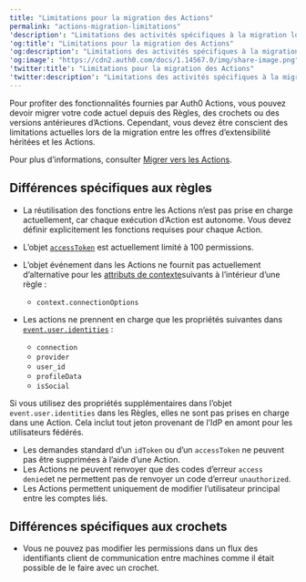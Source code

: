---
title: "Limitations pour la migration des Actions"
permalink: "actions-migration-limitations"
'description': "Limitations des activités spécifiques à la migration lors de la migration de Règles et de crochets vers les Actions."
'og:title': "Limitations pour la migration des Actions"
'og:description': "Limitations des activités spécifiques à la migration lors de la migration de Règles et de crochets vers les Actions."
'og:image': "https://cdn2.auth0.com/docs/1.14567.0/img/share-image.png"
'twitter:title': "Limitations pour la migration des Actions"
'twitter:description': "Limitations des activités spécifiques à la migration lors de la migration de Règles et de crochets vers les Actions."
---

Pour profiter des fonctionnalités fournies par Auth0 Actions, vous pouvez devoir migrer votre code actuel depuis des Règles, des crochets ou des versions antérieures d’Actions. Cependant, vous devez être conscient des limitations actuelles lors de la migration entre les offres d’extensibilité héritées et les Actions.

Pour plus d’informations, consulter [Migrer vers les Actions](/docs/fr-ca/customize/actions/migrate).

## Différences spécifiques aux règles

* La réutilisation des fonctions entre les Actions n’est pas prise en charge actuellement, car chaque exécution d’Action est autonome. Vous devez définir explicitement les fonctions requises pour chaque Action.
* L’objet [`accessToken`](/docs/fr-ca/libraries/lock/lock-api-reference#getuserinfo-) est actuellement limité à 100 permissions.
* L’objet événement dans les Actions ne fournit pas actuellement d’alternative pour les [attributs de contexte](https://auth0.com/docs/customize/rules/context-object)suivants à l’intérieur d’une règle :

  + `context.connectionOptions`
* Les actions ne prennent en charge que les propriétés suivantes dans [`event.user.identities`](/docs/fr-ca/customize/actions/explore-triggers/signup-and-login-triggers/login-trigger/post-login-event-object) :

  + `connection`
  + `provider`
  + `user_id`
  + `profileData`
  + `isSocial`

<Callout icon="file-lines" color="#0EA5E9" iconType="regular">

Si vous utilisez des propriétés supplémentaires dans l’objet `event.user.identities` dans les Règles, elles ne sont pas prises en charge dans une Action. Cela inclut tout jeton provenant de l’IdP en amont pour les utilisateurs fédérés.

</Callout>

* Les demandes standard d’un `idToken` ou d’un `accessToken` ne peuvent pas être supprimées à l’aide d’une Action.
* Les Actions ne peuvent renvoyer que des codes d’erreur `access denied`et ne permettent pas de renvoyer un code d’erreur `unauthorized`.
* Les Actions permettent uniquement de modifier l’utilisateur principal entre les comptes liés.

## Différences spécifiques aux crochets

* Vous ne pouvez pas modifier les permissions dans un flux des identifiants client de communication entre machines comme il était possible de le faire avec un crochet.